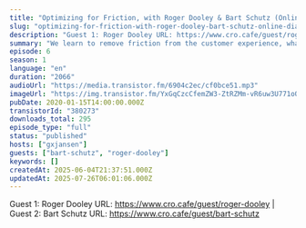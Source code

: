```yaml
---
title: "Optimizing for Friction, with Roger Dooley & Bart Schutz (Online Dialogue)"
slug: "optimizing-for-friction-with-roger-dooley-bart-schutz-online-dialogue"
description: "Guest 1: Roger Dooley URL: https://www.cro.cafe/guest/roger-dooley | Guest 2: Bart Schutz URL: https://www.cro.cafe/guest/bart-schutz"
summary: "We learn to remove friction from the customer experience, what the possibilities and limitations are and what the must underutilized persuasive principles are.\r\nRecorded live during The Conference Formerly Known As Conversion Hotel in 2019"
episode: 6
season: 1
language: "en"
duration: "2066"
audioUrl: "https://media.transistor.fm/6904c2ec/cf0bce51.mp3"
imageUrl: "https://img.transistor.fm/YxGqCzcCfemZW3-ZtRZMm-vR6uw3U771oQaIcCtdtX0/rs:fill:0:0:1/w:3000/h:3000/q:60/aHR0cHM6Ly9pbWct/dXBsb2FkLXByb2R1/Y3Rpb24udHJhbnNp/c3Rvci5mbS9lY2M0/ODM3Y2ZkYTQxZDkw/MTIwMjIzN2M5YWJh/YTc4Yi5qcGVn.webp"
pubDate: 2020-01-15T14:00:00.000Z
transistorId: "380273"
downloads_total: 295
episode_type: "full"
status: "published"
hosts: ["gxjansen"]
guests: ["bart-schutz", "roger-dooley"]
keywords: []
createdAt: 2025-06-04T21:37:51.000Z
updatedAt: 2025-07-26T06:01:06.000Z
---
```


Guest 1: Roger Dooley URL: https://www.cro.cafe/guest/roger-dooley | Guest 2: Bart Schutz URL: https://www.cro.cafe/guest/bart-schutz
